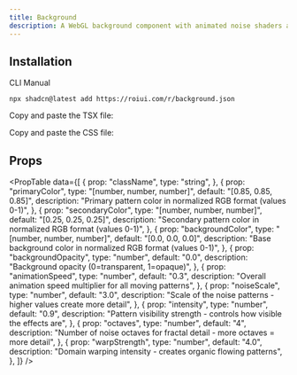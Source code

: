 ```yaml
---
title: Background
description: A WebGL background component with animated noise shaders and customization options
---
```


<ComponentPreview name="background-demo" />

## Installation

<InstallationTabs>

<InstallationTabsList>
    <InstallationTabsTrigger value="cli">CLI</InstallationTabsTrigger>
    <InstallationTabsTrigger value="manual">Manual</InstallationTabsTrigger>
</InstallationTabsList>

<InstallationTabsContent value="cli">

```package-install
npx shadcn@latest add https://roiui.com/r/background.json
```

</InstallationTabsContent>

<InstallationTabsContent value="manual" data-manual="true">

Copy and paste the TSX file:

<ComponentSource
    src="registry/brook/ui/background/background.tsx"
    title="components/ui/background.tsx"
    collapsible={true}
/>

Copy and paste the CSS file:

<ComponentSource
    src="registry/brook/ui/background/background.module.css"
    title="components/ui/background.module.css"
    language="css"
    collapsible={true}
/>

</InstallationTabsContent>

</InstallationTabs>

## Props

<PropTable
    data={[
        {
            prop: "className",
            type: "string",
        },
        {
            prop: "primaryColor",
            type: "[number, number, number]",
            default: "[0.85, 0.85, 0.85]",
            description: "Primary pattern color in normalized RGB format (values 0-1)",
        },
        {
            prop: "secondaryColor",
            type: "[number, number, number]",
            default: "[0.25, 0.25, 0.25]",
            description: "Secondary pattern color in normalized RGB format (values 0-1)",
        },
        {
            prop: "backgroundColor",
            type: "[number, number, number]",
            default: "[0.0, 0.0, 0.0]",
            description: "Base background color in normalized RGB format (values 0-1)",
        },
        {
            prop: "backgroundOpacity",
            type: "number",
            default: "0.0",
            description: "Background opacity (0=transparent, 1=opaque)",
        },
        {
            prop: "animationSpeed",
            type: "number",
            default: "0.3",
            description: "Overall animation speed multiplier for all moving patterns",
        },
        {
            prop: "noiseScale",
            type: "number",
            default: "3.0",
            description: "Scale of the noise patterns - higher values create more detail",
        },
        {
            prop: "intensity",
            type: "number",
            default: "0.9",
            description:
                "Pattern visibility strength - controls how visible the effects are",
        },
        {
            prop: "octaves",
            type: "number",
            default: "4",
            description:
                "Number of noise octaves for fractal detail - more octaves = more detail",
        },
        {
            prop: "warpStrength",
            type: "number",
            default: "4.0",
            description: "Domain warping intensity - creates organic flowing patterns",
        },
    ]}
/>
